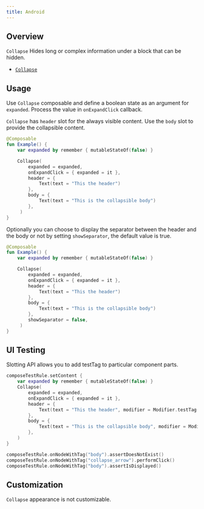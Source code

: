 ```yaml
---
title: Android
---
```


## Overview

`Collapse` Hides long or complex information under a block that can be hidden.

- [`Collapse`](https://kiwicom.github.io/orbit-compose/ui/kiwi.orbit.compose.ui.controls/-collapse.html)

## Usage

Use `Collapse` composable and define a boolean state as an argument for `expanded`. Process the value in `onExpandClick` callback.

`Collapse` has `header` slot for the always visible content. Use the `body` slot to provide the collapsible content.

```kotlin
@Composable
fun Example() {
    var expanded by remember { mutableStateOf(false) }

    Collapse(
        expanded = expanded,
        onExpandClick = { expanded = it },
        header = {
            Text(text = "This the header")
        },
        body = {
            Text(text = "This is the collapsible body")
        },
     )
}
```

Optionally you can choose to display the separator between the header and the body or not by setting `showSeparator`, the default value is true.

```kotlin
@Composable
fun Example() {
    var expanded by remember { mutableStateOf(false) }

    Collapse(
        expanded = expanded,
        onExpandClick = { expanded = it },
        header = {
            Text(text = "This the header")
        },
        body = {
            Text(text = "This is the collapsible body")
        },
        showSeparator = false,
     )
}
```

## UI Testing

Slotting API allows you to add testTag to particular component parts.

```kotlin
composeTestRule.setContent {
    var expanded by remember { mutableStateOf(false) }
    Collapse(
        expanded = expanded,
        onExpandClick = { expanded = it },
        header = {
            Text(text = "This the header", modifier = Modifier.testTag("header"))
        },
        body = {
            Text(text = "This is the collapsible body", modifier = Modifier.testTag("body"))
        },
    )
}

composeTestRule.onNodeWithTag("body").assertDoesNotExist()
composeTestRule.onNodeWithTag("collapse_arrow").performClick()
composeTestRule.onNodeWithTag("body").assertIsDisplayed()
```

## Customization

`Collapse` appearance is not customizable.
